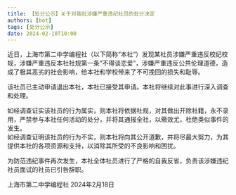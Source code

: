 ```yaml
---
title: 【处分公示】关于对我社涉嫌严重违纪社员的处分决定
authors: [bot]
tags: [处分公示]
date: 2024-02-18T10:00
---
```


近日，上海市第二中学编程社（以下简称“本社”）发现某社员涉嫌严重违反校纪校规，涉嫌严重违反本社社规第一条“不得谈恋爱”，涉嫌严重违反公共伦理道德，造成了极其恶劣的社会影响，给本社和学校带来了不可挽回的损失和耻辱。

该社员已主动申请退出本社，本社已接受其申请。本社将继续对此事进行深入调查和处理。

如经调查证实该社员的行为属实，则本社将依据社规，对其做出开除社籍，永不录用，严禁参与本社任何活动的处分，并将其通报全社，以儆效尤，杜绝类似事件的发生。  
如经调查证明该社员的行为不实，则本社将向其公开道歉，并将尽最大努力，为其提供本社的各项资源和支持，以消除其所受的不良影响和困扰。

为防范违纪事件再次发生，本社全体社员进行了严格的自我反省，负责该涉嫌违纪社员面试的社员已引咎辞职。

上海市第二中学编程社 2024年2月18日

